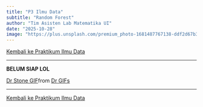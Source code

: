 ```yaml
---
title: "P3 Ilmu Data"
subtitle: "Random Forest"
author: "Tim Asisten Lab Matematika UI"
date: "2025-10-28"
image: "https://plus.unsplash.com/premium_photo-1681487767138-ddf2d67b35c1?ixlib=rb-4.1.0&ixid=M3wxMjA3fDB8MHxzZWFyY2h8NXx8ZGF0YSUyMHZpc3VhbGl6YXRpb258ZW58MHx8MHx8fDA%3D&fm=jpg&q=60&w=3000"
---
```


<a href="../ildat2025.qmd" class="btn btn-outline-primary mb-4">
<i class="fa-solid fa-arrow-left"></i> Kembali ke Praktikum Ilmu Data
</a>

---

<!-- Isi modul -->

**BELUM SIAP LOL**

<div class="tenor-gif-embed" data-postid="5211926416949197849" data-share-method="host" data-aspect-ratio="1.02469" data-width="50%"><a href="https://tenor.com/view/dr-stone-senkuu-tongue-gif-5211926416949197849">Dr Stone GIF</a>from <a href="https://tenor.com/search/dr-gifs">Dr GIFs</a></div> <script type="text/javascript" async src="https://tenor.com/embed.js"></script>


---

<a href="../ildat2025.qmd" class="btn btn-outline-primary mb-4">
<i class="fa-solid fa-arrow-left"></i> Kembali ke Praktikum Ilmu Data
</a>